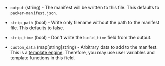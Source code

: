<!-- Code generated from the comments of the Config struct in post-processor/manifest/post-processor.go; DO NOT EDIT MANUALLY -->

- `output` (string) - The manifest will be written to this file. This defaults to
  `packer-manifest.json`.

- `strip_path` (bool) - Write only filename without the path to the manifest file. This defaults
  to false.

- `strip_time` (bool) - Don't write the `build_time` field from the output.

- `custom_data` (map[string]string) - Arbitrary data to add to the manifest. This is a [template
  engine](https://packer.io/docs/templates/engine.html). Therefore, you
  may use user variables and template functions in this field.
